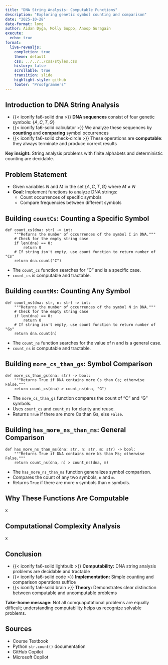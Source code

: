 ```yaml
---
title: "DNA String Analysis: Computable Functions"
description: "Exploring genetic symbol counting and comparison"
date: "2025-10-28"
date-format: long
author: Aidan Dyga, Molly Suppo, Anoop Guragain
execute:
  echo: true
format:
  live-revealjs:
    completion: true
    theme: default
    css: ../../../css/styles.css
    history: false
    scrollable: true
    transition: slide
    highlight-style: github
    footer: "Proofgrammers"
---
```


## Introduction to DNA String Analysis

::: {.incremental}
- {{< iconify fa6-solid dna >}} **DNA sequences** consist of four
  genetic symbols: $\{A, C, T, G\}$
- {{< iconify fa6-solid calculator >}} We analyze these sequences by
  **counting** and **comparing** symbol occurrences
- {{< iconify fa6-solid check-circle >}} These operations are
  **computable**: they always terminate and produce correct results
:::

::: {.fragment .fade .boxed-content style="font-size: 1.0em;"}
**Key insight:** String analysis problems with finite alphabets and
deterministic counting are decidable.
:::

## Problem Statement

::: {.incremental}
- Given variables $N$ and $M$ in the set $\{A, C, T, G\}$ where
  $M \neq N$
- **Goal:** Implement functions to analyze DNA strings:
  - Count occurrences of specific symbols
  - Compare frequencies between different symbols
:::

## Building `countCs`: Counting a Specific Symbol

```pyodide
def count_cs(dna: str) -> int:
    """Returns the number of occurrences of the symbol C in DNA."""
    # Check for the empty string case
    if len(dna) == 0:
        return 0
    # If string isn't empty, use count function to return number of "Cs"
    return dna.count("C")
```

- The `count_cs` function searches for "C" and is a specific case.
- `count_cs` is computable and tractable.


## Building `countNs`: Counting Any Symbol

```pyodide
def count_ns(dna: str, n: str) -> int:
    """Returns the number of occurrences of the symbol N in DNA."""
    # Check for the empty string case
    if len(dna) == 0:
        return 0
    # If string isn't empty, use count function to return number of "Gs"
    return dna.count(n)
```

- The `count_ns` function searches for the value of n and is a general case.
- `count_ns` is computable and tractable.

## Building `more_cs_than_gs`: Symbol Comparison

```pyodide
def more_cs_than_gs(dna: str) -> bool:
    """Returns True if DNA contains more Cs than Gs; otherwise False."""
    return count_cs(dna) > count_ns(dna, "G") 
```

- The `more_cs_than_gs` function compares the count of "C" and "G" symbols.
- Uses `count_cs` and `count_ns` for clarity and reuse.
- Returns `True` if there are more Cs than Gs, else `False`.

## Building `has_more_ns_than_ms`: General Comparison

```pyodide
def has_more_ns_than_ms(dna: str, n: str, m: str) -> bool:
    """Returns True if DNA contains more Ns than Ms; otherwise False."""
    return count_ns(dna, n) > count_ns(dna, m)
```

- The `has_more_ns_than_ms` function generalizes symbol comparison.
- Compares the count of any two symbols, `n` and `m`.
- Returns `True` if there are more `n` symbols than `m` symbols.

## Why These Functions Are Computable

x

## Computational Complexity Analysis

x

## Conclusion

::: {.incremental}
- {{< iconify fa6-solid lightbulb >}} **Computability:** DNA string
  analysis problems are decidable and tractable
- {{< iconify fa6-solid code >}} **Implementation:** Simple counting and
  comparison operations suffice
- {{< iconify fa6-solid brain >}} **Theory:** Demonstrates clear
  distinction between computable and uncomputable problems
:::

::: {.fragment .fade .boxed-content style="font-size: 1.0em;"}
**Take-home message:** Not all comquaputational problems are equally
difficult; understanding computability helps us recognize solvable
problems.
:::

## Sources

::: {.fragment}
- Course Textbook
- Python `str.count()` documentation
- GitHub Copilot
- Microsoft Copilot
:::
